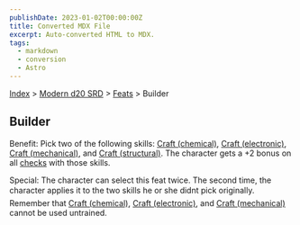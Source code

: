 ```yaml
---
publishDate: 2023-01-02T00:00:00Z
title: Converted MDX File
excerpt: Auto-converted HTML to MDX.
tags:
  - markdown
  - conversion
  - Astro
---
```






[Index](-index) > [Modern d20 SRD](modern-d20-srd-index) > [Feats](modern-d20-srd-feats-index) > Builder




## Builder


Benefit: Pick two of the following skills: [Craft
  (chemical)](modern-d20-srd-skills-craft-chemical), [Craft
  (electronic)](modern-d20-srd-skills-craft-electronic), [Craft
  (mechanical)](modern-d20-srd-skills-craft-mechanical), and [Craft
  (structural)](modern-d20-srd-skills-craft-structural). The character gets a +2 bonus on all [checks](modern-d20-srd-skills-skill-basics-php#skill-check-index) with those skills.


Special: The character can select this feat twice. The second time, the character applies it to the two skills he or she didnt pick originally. Remember that [Craft
  (chemical)](modern-d20-srd-skills-craft-chemical), [Craft
  (electronic)](modern-d20-srd-skills-craft-electronic), and [Craft
  (mechanical)](modern-d20-srd-skills-craft-mechanical) cannot be used untrained.



